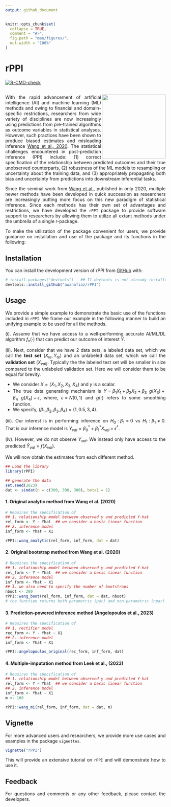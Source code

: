 ```yaml
---
output: github_document
---
```


<style>
body {
text-align: justify}
</style>

<!-- README.md is generated from README.Rmd. Please edit that file -->

```r
knitr::opts_chunk$set(
  collapse = TRUE,
  comment = "#>",
  fig.path = "man/figures/",
  out.width = "100%"
)
```

# rPPI

<!-- badges: start -->
[![R-CMD-check](https://github.com/awanafiaz/rPPI/actions/workflows/R-CMD-check.yaml/badge.svg)](https://github.com/awanafiaz/rPPI/actions/workflows/R-CMD-check.yaml)
<!-- badges: end -->

## <img src="man/figures/PPI_logo.png" align="right" height="200" style="float:right; height:200px;">

With the rapid advancement of artificial intelligence (AI) and machine learning (ML) methods and owing to financial and domain-specific restrictions, researchers from wide variety of disciplines are now increasingly using predictions from pre-trained algorithms as outcome variables in statistical analyses. However, such practices have been shown to produce biased estimates and misleading inference [Wang et al., 2020](https://www.pnas.org/doi/suppl/10.1073/pnas.2001238117). The
statistical challenges encountered in post-prediction inference (PPI) include: (1) correct specification of the relationship between predicted outcomes and their true unobserved counterparts, (2) robustness of the ML models to resampling or uncertainty about the training data, and (3) appropriately propagating both bias and uncertainty from
predictions into downstream inferential tasks.

Since the seminal work from [Wang et al.](https://www.pnas.org/doi/suppl/10.1073/pnas.2001238117), published in only 2020, multiple newer methods have been developed in quick succession as researchers are increasingly putting more focus on this new paradigm of statistical inference. Since each methods has their own set of advantages and restrictions, we have developed the `rPPI` package to provide software support to researchers by allowing them to utilize all extant methods under the umbrella of a single r-package. 

To make the utilization of the package convenient for users, we provide guidance on installation and use of the package and its functions in the following:

## Installation

You can install the development version of rPPI from [GitHub](https://github.com/) with:

```r
# install.packages("devtools")   ## If devtools is not already installed
devtools::install_github("awanafiaz/rPPI")
```

## Usage

We provide a simple example to demonstrate the basic use of the functions included in `rPPI`. We frame our example in the following manner to build an unifying example to be used for all the methods.

(i). Assume that we have access to a well-performing accurate AI/ML/DL algorithm $f_{\text{x}}(\cdot)$ that can predict our outcome of interest $Y$.

(ii). Next, consider that we have 2 data sets, a labeled data set, which we call the **test set** $(X_{te}, Y_{te})$ and an unlabeled data set, which we call the **validation set** $(X_{val)}$. Typically the the labeled test set will be smaller in size compared to the unlabeled validation set. Here we will consider them to be equal for brevity. 
  
  - We consider $X = (X_1, X_2, X_3, X_4)$ and $y$ is a scalar. 
  - The true data generating mechanism is $Y = \beta_1X_1 + \beta_2 X_2 + \beta_3 \ g(X_3) + \beta_4 \ g(X_4) + \epsilon,$ where, $\epsilon = N(0, 1)$ and $g(\cdot)$ refers to some smoothing function. 
  - We specify, $(\beta_1, \beta_2, \beta_3, \beta_4) = (1, 0.5, 3, 4)$. 
  
  
(iii). Our interest is in performing inference on $H_0: \beta_1 = 0$ vs $H_1: \beta_1 \ne 0$. That is our inference model is $Y_{val} = \beta_0^* + \beta_1^* X_{val} + \epsilon^*$. 

(iv). However, we do not observe $Y_{val}$. We instead only have access to the predicted $\hat Y_{val} = f(X_{val})$.

We will now obtain the estimates from each different method. 

```r
## Load the library
library(rPPI)

## generate the data
set.seed(2023)
dat <- simdat(n = c(300, 300, 300), beta1 = 1)
```

#### 1. Original analytic method from Wang et al. (2020)

```r
# Requires the specification of 
## 1. relationship model between observed y and predicted Y-hat 
rel_form <- Y ~ Yhat  ## we consider a basic linear function
## 2. inference model
inf_form <- Yhat ~ X1

rPPI::wang_analytic(rel_form, inf_form, dat = dat)
```

#### 2. Original bootstrap method from Wang et al. (2020)

```r
# Requires the specification of 
## 1. relationship model between observed y and predicted Y-hat 
rel_form <- Y ~ Yhat  ## we consider a basic linear function
## 2. inference model
inf_form <- Yhat ~ X1
## 3. we also need to specify the number of bootstraps 
nboot <- 200
rPPI::wang_boot(rel_form, inf_form, dat = dat, nboot)
# the function returns both parametric (par) and non-parametric (npar) estimate of std.error (se)
```

#### 3. Prediction-powered inference method (Angelopoulos et al., 2023)

```r
# Requires the specification of 
## 1. rectifier model
rec_form <- Y - Yhat ~ X1 
## 2. inference model
inf_form <- Yhat ~ X1

rPPI::angelopoulos_original(rec_form, inf_form, dat)
```

#### 4. Multiple-imputation method from Leek et al., (2023)

```r
# Requires the specification of 
## 1. relationship model between observed y and predicted Y-hat 
rel_form <- Y ~ Yhat  ## we consider a basic linear function
## 2. inference model
inf_form <- Yhat ~ X1
m <- 100

rPPI::wang_mi(rel_form, inf_form, dat = dat, m)
```


## Vignette 

For more advanced users and researchers, we provide more use cases and examples in the package `vignettes`. 

```r
vignette("rPPI")
```

This will provide an extensive tutorial on `rPPI` and will demonstrate how to use it.

## Feedback

For questions and comments or any other feedback, please contact the developers.

